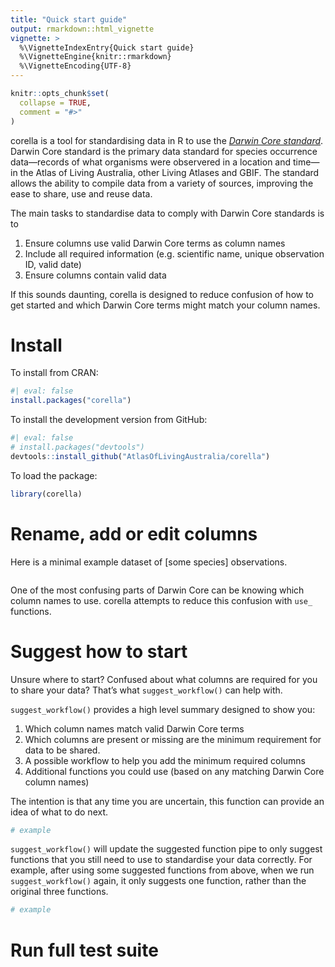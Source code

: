 ```yaml
---
title: "Quick start guide"
output: rmarkdown::html_vignette
vignette: >
  %\VignetteIndexEntry{Quick start guide}
  %\VignetteEngine{knitr::rmarkdown}
  %\VignetteEncoding{UTF-8}
---
```


```r
knitr::opts_chunk$set(
  collapse = TRUE,
  comment = "#>"
)
```

corella is a tool for standardising data in R to use the [*Darwin Core standard*](https://www.gbif.org/darwin-core). Darwin Core standard is the primary data standard for species occurrence data---records of what organisms were observered in a location and time---in the Atlas of Living Australia, other Living Atlases and GBIF. The standard allows the ability to compile data from a variety of sources, improving the ease to share, use and reuse data.

The main tasks to standardise data to comply with Darwin Core standards is to 

  1. Ensure columns use valid Darwin Core terms as column names
  2. Include all required information (e.g. scientific name, unique observation ID, valid date)
  3. Ensure columns contain valid data

If this sounds daunting, corella is designed to reduce confusion of how to get started and which Darwin Core terms might match your column names.

# Install

To install from CRAN:

```r
#| eval: false
install.packages("corella")
```

To install the development version from GitHub:

```r
#| eval: false
# install.packages("devtools")
devtools::install_github("AtlasOfLivingAustralia/corella")
```

To load the package:

```r
library(corella)
```


# Rename, add or edit columns

Here is a minimal example dataset of [some species] observations.

```r

```



One of the most confusing parts of Darwin Core can be knowing which column names to use. corella attempts to reduce this confusion with `use_` functions.

# Suggest how to start

Unsure where to start? Confused about what columns are required for you to share your data? That's what `suggest_workflow()` can help with.

`suggest_workflow()` provides a high level summary designed to show you:

  1. Which column names match valid Darwin Core terms
  2. Which columns are present or missing are the minimum requirement for data to be shared.
  3. A possible workflow to help you add the minimum required columns
  4. Additional functions you could use (based on any matching Darwin Core column names)
  
The intention is that any time you are uncertain, this function can provide an idea of what to do next.

```r
# example
```

`suggest_workflow()` will update the suggested function pipe to only suggest functions that you still need to use to standardise your data correctly. For example, after using some suggested functions from above, when we run `suggest_workflow()` again, it only suggests one function, rather than the original three functions.

```r
# example
```

# Run full test suite

<!-- check_occurrences() -->
<!-- check_dataset_full() -->


